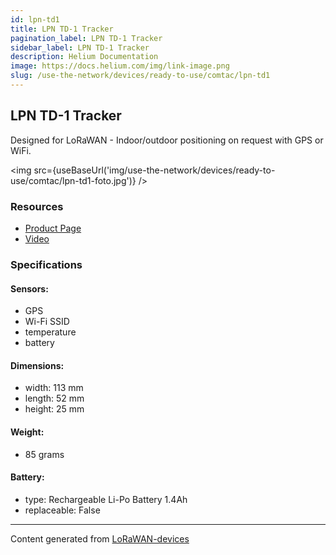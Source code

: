 ```yaml
---
id: lpn-td1
title: LPN TD-1 Tracker
pagination_label: LPN TD-1 Tracker
sidebar_label: LPN TD-1 Tracker
description: Helium Documentation
image: https://docs.helium.com/img/link-image.png
slug: /use-the-network/devices/ready-to-use/comtac/lpn-td1
---
```



## LPN TD-1 Tracker

Designed for LoRaWAN - Indoor/outdoor positioning on request with GPS or WiFi.

<img src={useBaseUrl('img/use-the-network/devices/ready-to-use/comtac/lpn-td1-foto.jpg')} />

### Resources

- [Product Page](https://www.comtac.ch/en/products/tracking/tracker/lpn-td-1-tracker.html)
- [Video](https://www.youtube.com/watch?v=MYK1AK2qeBk)

### Specifications

#### Sensors:

- GPS
- Wi-Fi SSID
- temperature
- battery

#### Dimensions:

- width: 113 mm
- length: 52 mm
- height: 25 mm

#### Weight:

- 85 grams

#### Battery:

- type: Rechargeable Li-Po Battery 1.4Ah
- replaceable: False

---

Content generated from [LoRaWAN-devices](https://github.com/TheThingsNetwork/lorawan-devices)
